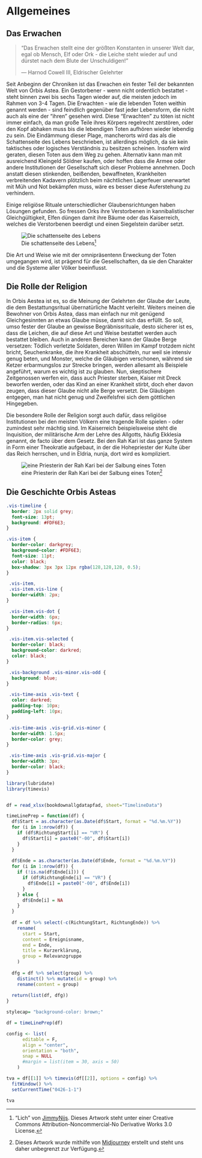 # Allgemeines {#Allgemeines}

## Das Erwachen

> "Das Erwachen stellt eine der größten Konstanten in unserer Welt dar, egal ob Mensch, Elf oder Ork - die Leiche steht wieder auf und dürstet nach dem Blute der Unschuldigen!"
>
> --- Harnod Cowell III, Eldrischer Gelehrter

Seit Anbeginn der Chroniken ist das Erwachen ein fester Teil der bekannten Welt von Orbis Astea. Ein Gestorbener - wenn nicht ordentlich bestattet - steht binnen zwei bis sechs Tagen wieder auf, die meisten jedoch im Rahmen von 3-4 Tagen. Die Erwachten - wie die lebenden Toten weithin genannt werden - sind feindlich gegenüber fast jeder  Lebensform, die nicht auch als eine der "ihren" gesehen wird. Diese "Erwachten" zu töten ist nicht immer einfach, da man große Teile ihres Körpers regelrecht zerstören, oder den Kopf abhaken muss bis die lebendigen Toten aufhören wieder lebendig zu sein.
Die Eindämmung dieser Plage, mancherorts wird das als die Schattenseite des Lebens beschrieben, ist allerdings möglich, da sie kein taktisches oder logisches Verständnis zu besitzen scheinen. Insofern wird geraten, diesen Toten aus dem Weg zu gehen. Alternativ kann man mit ausreichend Kleingeld Söldner kaufen, oder hoffen dass die Armee oder andere Institutionen der Gesellschaft sich dieser Probleme annehmen.
Doch anstatt diesen stinkenden, beißenden, bewaffneten, Krankheiten verbreitenden Kadavern plötzlich beim nächtlichen Lagerfeuer unerwartet mit Müh und Not bekämpfen muss, wäre es besser diese Auferstehung zu verhindern.

Einige religiöse Rituale unterschiedlicher Glaubensrichtungen haben Lösungen gefunden. So fressen Orks ihre Verstorbenen in kannibalistischer Gleichgültigkeit, Elfen düngen damit ihre Bäume oder das Kaiserreich, welches die Verstorbenen beerdigt und einen Siegelstein darüber setzt.

![Die schattenseite des Lebens[^JimmyNijsLich]](Pictures%5CFlavor%5CErwachte%5Cby_jimmynijs_Erwachter1.jpg)

[^JimmyNijsLich]: "Lich" von [JimmyNijs](https://www.deviantart.com/jimmynijs/art/Lich-634417921). Dieses Artwork steht unter einer Creative Commons Attribution-Noncommercial-No Derivative Works 3.0 License.


Die Art und Weise wie mit der omnipräsentenn Erweckung der Toten umgegangen wird, ist prägend für die Gesellschaften, da sie den Charakter und die Systeme aller Völker beeinflusst.

## Die Rolle der Religion

In Orbis Aestea ist es, so die Meinung der Gelehrten der Glaube der Leute, die dem Bestattungsritual übernatürliche Macht verleiht. Weiters meinen die Bewohner von Orbis Astea, dass man einfach nur mit genügend Gleichgesinnten an etwas Glaube müsse, damit sich das erfüllt. So soll, umso fester der Glaube an gewisse Begräbnissrituale, desto sicherer ist es, dass die Leichen, die auf diese Art und Weise bestattet werden auch bestattet bleiben. Auch in anderen Bereichen kann der Glaube Berge versetzen: Tödlich verletzte Soldaten, deren Willen im Kampf trotzdem nicht bricht, Seuchenkranke, die ihre Krankheit abschütteln, nur weil sie intensiv genug beten, und Monster, welche die Gläubigen verschonen, während sie Ketzer erbarmungslos zur Strecke bringen, werden allesamt als Beispiele angeführt, warum es wichtig ist zu glauben. Nun, skeptischere Zeitgenossen werfen ein, dass auch Priester sterben, Kaiser mit Dreck beworfen werden, oder das Kind an einer Krankheit stirbt, doch eher davon zeugen, dass dieser Glaube nicht alle Berge versetzt. Die Gläubigen entgegen, man hat nicht genug und Zweifelsfrei sich dem göttlichen Hingegeben.

Die besondere Rolle der Religion sorgt auch dafür, dass religiöse Institutionen bei den meisten Völkern eine tragende Rolle spielen - oder zumindest sehr mächtig sind. Im Kaiserreich beispielsweise steht die Inquisition, der militärische Arm der Lehre des Allgotts, häufig Ekklesia  genannt, de facto über dem Gesetz. Bei den Rah Kari ist das ganze System in Form einer Theokratie aufgebaut, in der die Hohepriester der Kulte über das Reich herrschen, und in Eldria, nunja, dort wird es kompliziert.

![eine Priesterin der Rah Kari bei der Salbung eines Toten[^EgyptianPriestessMidjourney]](Pictures\Flavor\Allgemeines\EgyptianPriestess_Midjourney.png)

## Die Geschichte Orbis Asteas

```css


.vis-timeline {
  border: 2px solid grey;
  font-size: 13pt;
  background: #FDF6E3;
}

.vis-item {
  border-color: darkgrey;
  background-color: #FDF6E3;
  font-size: 11pt;
  color: black;
  box-shadow: 3px 3px 12px rgba(128,128,128, 0.5);
}

 .vis-item,
 .vis-item.vis-line {
  border-width: 2px;
}

 .vis-item.vis-dot {
  border-width: 6px;
  border-radius: 6px;
}

 .vis-item.vis-selected {
  border-color: black;
  background-color: darkred;
  color: black;
}

 .vis-background .vis-minor.vis-odd {
  background: blue;
}

 .vis-time-axis .vis-text {
  color: darkred;
  padding-top: 10px;
  padding-left: 10px;
}

 .vis-time-axis .vis-grid.vis-minor {
  border-width: 1.5px;
  border-color: grey;
}

 .vis-time-axis .vis-grid.vis-major {
  border-width: 3px;
  border-color: black;
}
```

```r
library(lubridate)
library(timevis)


df = read_xlsx(bookdownallgdatapfad, sheet="TimelineData")

timeLinePrep = function(df) {
  df$Start = as.character(as.Date(df$Start, format = "%d.%m.%Y"))
  for (i in 1:nrow(df)) {
    if (df$RichtungStart[i] == "VR") {
      df$Start[i] = paste0("-00", df$Start[i])
    }
  }
  
  df$Ende = as.character(as.Date(df$Ende, format = "%d.%m.%Y"))
  for (i in 1:nrow(df)) {
    if (!is.na(df$Ende[i])) {
      if (df$RichtungEnde[i] == "VR") {
        df$Ende[i] = paste0("-00", df$Ende[i])
      }
    } else {
      df$Ende[i] = NA
    }
  }
  
  df = df %>% select(-c(RichtungStart, RichtungEnde)) %>%
    rename(
      start = Start,
      content = Ereignisname,
      end = Ende,
      title = Kurzerklärung,
      group = Relevanzgruppe
    ) 
  
  dfg = df %>% select(group) %>%
    distinct() %>% mutate(id = group) %>%
    rename(content = group)
  
  return(list(df, dfg))
}

stylecap= "background-color: brown;"

df = timeLinePrep(df)

config <- list(
      editable = F,
      align = "center",
      orientation = "both",
      snap = NULL
      #margin = list(item = 30, axis = 50)
    )

tva = df[[1]] %>% timevis(df[[2]], options = config) %>%
  fitWindow() %>%
  setCurrentTime("0426-1-1")
```

```r
tva
```


[^EgyptianPriestessMidjourney]: Dieses Artwork wurde mithilfe von [Midjourney](https://midjourney.com/home/?callbackUrl=%2Fapp%2F) erstellt und steht uns daher unbegrenzt zur Verfügung.

